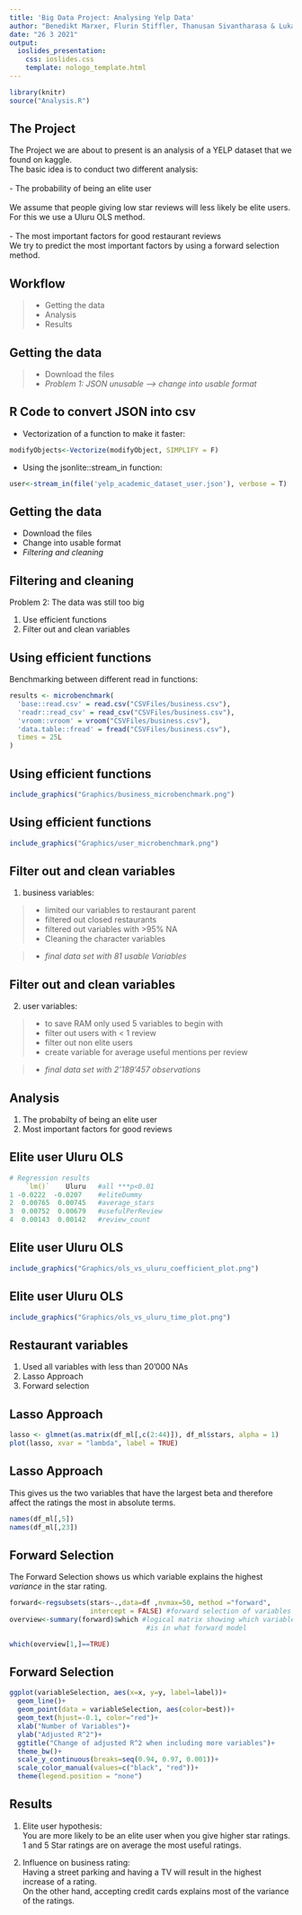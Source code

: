 ```yaml
---
title: 'Big Data Project: Analysing Yelp Data'
author: "Benedikt Marxer, Flurin Stiffler, Thanusan Sivantharasa & Lukas Jakob"
date: "26 3 2021"
output: 
  ioslides_presentation:
    css: ioslides.css
    template: nologo_template.html
---
```


```r
library(knitr)
source("Analysis.R")
```

## The Project

The Project we are about to present is an analysis of a YELP dataset that we found on kaggle.<br>
The basic idea is to conduct two different analysis:
<br>
<br>
- The probability of being an elite user <br>
<br>
We assume that people giving low star reviews will less likely be elite users.
For this we use a Uluru OLS method.
<br>
<br>
- The most important factors for good restaurant reviews
<br>
We try to predict the most important factors by using a forward selection method.


## Workflow

> - Getting the data
> - Analysis
> - Results

## Getting the data

> - Download the files
> - *Problem 1: JSON unusable --> change into usable format*


## R Code to convert JSON into csv


- Vectorization of a function to make it faster:

```r
modifyObjects<-Vectorize(modifyObject, SIMPLIFY = F)
```


- Using the jsonlite::stream_in function:

```r
user<-stream_in(file('yelp_academic_dataset_user.json'), verbose = T)
```


## Getting the data

- Download the files
- Change into usable format
- *Filtering and cleaning*



## Filtering and cleaning
Problem 2: The data was still too big

1. Use efficient functions
2. Filter out and clean variables



## Using efficient functions

Benchmarking between different read in functions:

```r
results <- microbenchmark(
  'base::read.csv' = read.csv("CSVFiles/business.csv"),
  'readr::read_csv' = read_csv("CSVFiles/business.csv"),
  'vroom::vroom' = vroom("CSVFiles/business.csv"),
  'data.table::fread' = fread("CSVFiles/business.csv"),
  times = 25L
)
```


## Using efficient functions
```r
include_graphics("Graphics/business_microbenchmark.png")
```


## Using efficient functions
```r

include_graphics("Graphics/user_microbenchmark.png")
```


## Filter out and clean variables

1. business variables:

> - limited our variables to restaurant parent
> - filtered out closed restaurants
> - filtered out variables with >95% NA
> - Cleaning the character variables

> - *final data set with 81 usable Variables*

        

## Filter out and clean variables

2. user variables:

> - to save RAM only used 5 variables to begin with
> - filter out users with < 1 review
> - filter out non elite users
> - create variable for average useful mentions per review

> - *final data set with 2'189'457 observations*

## Analysis

1. The probabilty of being an elite user
2. Most important factors for good reviews

## Elite user Uluru OLS

```r
# Regression results
    `lm()`    Uluru   #all ***p<0.01
1 -0.0222  -0.0207    #eliteDummy
2  0.00765  0.00745   #average_stars
3  0.00752  0.00679   #usefulPerReview
4  0.00143  0.00142   #review_count
```

## Elite user Uluru OLS

```r
include_graphics("Graphics/ols_vs_uluru_coefficient_plot.png")
```

## Elite user Uluru OLS

```r
include_graphics("Graphics/ols_vs_uluru_time_plot.png")
```

## Restaurant variables
1. Used all variables with less than 20'000 NAs
2. Lasso Approach
3. Forward selection

## Lasso Approach

```r
lasso <- glmnet(as.matrix(df_ml[,c(2:44)]), df_ml$stars, alpha = 1) 
plot(lasso, xvar = "lambda", label = TRUE)
```

## Lasso Approach

This gives us the two variables that have the largest beta and therefore affect the ratings the most in absolute terms.

```r
names(df_ml[,5])
names(df_ml[,23])
```


## Forward Selection

The Forward Selection shows us which variable explains the highest *variance* in the star rating.

```r

forward<-regsubsets(stars~.,data=df ,nvmax=50, method ="forward",
                    intercept = FALSE) #forward selection of variables
overview<-summary(forward)$which #logical matrix showing which variable
                                  #is in what forward model

which(overview[1,]==TRUE)
```

## Forward Selection

```r
ggplot(variableSelection, aes(x=x, y=y, label=label))+ 
  geom_line()+
  geom_point(data = variableSelection, aes(color=best))+
  geom_text(hjust=-0.1, color="red")+
  xlab("Number of Variables")+
  ylab("Adjusted R^2")+
  ggtitle("Change of adjusted R^2 when including more variables")+ 
  theme_bw()+
  scale_y_continuous(breaks=seq(0.94, 0.97, 0.001))+
  scale_color_manual(values=c("black", "red"))+
  theme(legend.position = "none")
```


## Results

1. Elite user hypothesis:<br>
    You are more likely to be an elite user when you give higher star ratings.<br> 
    1 and 5 Star ratings are on average the most useful ratings.
    
2. Influence on business rating:<br>
    Having a street parking and having a TV will result in the highest increase of a rating.<br>
    On the other hand, accepting credit cards explains most of the variance of the ratings.
